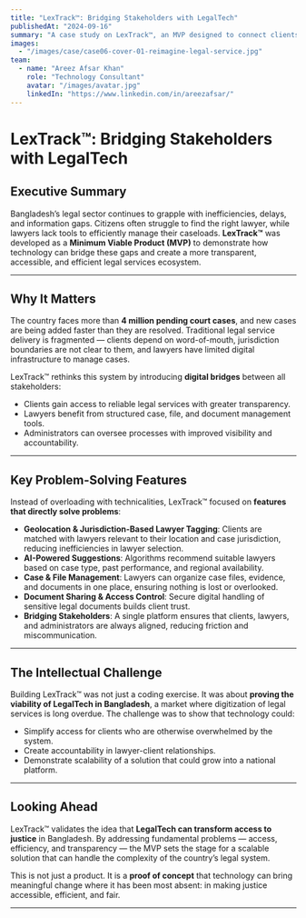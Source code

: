 ```yaml
---
title: "LexTrack™: Bridging Stakeholders with LegalTech"
publishedAt: "2024-09-16"
summary: "A case study on LexTrack™, an MVP designed to connect clients, lawyers, and administrators in Bangladesh through geolocation, AI-driven matching, and structured case management."
images:
  - "/images/case/case06-cover-01-reimagine-legal-service.jpg"
team:
  - name: "Areez Afsar Khan"
    role: "Technology Consultant"
    avatar: "/images/avatar.jpg"
    linkedIn: "https://www.linkedin.com/in/areezafsar/"
---
```


# LexTrack™: Bridging Stakeholders with LegalTech

## Executive Summary

Bangladesh’s legal sector continues to grapple with inefficiencies, delays, and information gaps. Citizens often struggle to find the right lawyer, while lawyers lack tools to efficiently manage their caseloads. **LexTrack™** was developed as a **Minimum Viable Product (MVP)** to demonstrate how technology can bridge these gaps and create a more transparent, accessible, and efficient legal services ecosystem.

---

## Why It Matters

The country faces more than **4 million pending court cases**, and new cases are being added faster than they are resolved. Traditional legal service delivery is fragmented — clients depend on word-of-mouth, jurisdiction boundaries are not clear to them, and lawyers have limited digital infrastructure to manage cases.

LexTrack™ rethinks this system by introducing **digital bridges** between all stakeholders:
- Clients gain access to reliable legal services with greater transparency.
- Lawyers benefit from structured case, file, and document management tools.
- Administrators can oversee processes with improved visibility and accountability.

---

## Key Problem-Solving Features

Instead of overloading with technicalities, LexTrack™ focused on **features that directly solve problems**:

- **Geolocation & Jurisdiction-Based Lawyer Tagging**: Clients are matched with lawyers relevant to their location and case jurisdiction, reducing inefficiencies in lawyer selection.
- **AI-Powered Suggestions**: Algorithms recommend suitable lawyers based on case type, past performance, and regional availability.
- **Case & File Management**: Lawyers can organize case files, evidence, and documents in one place, ensuring nothing is lost or overlooked.
- **Document Sharing & Access Control**: Secure digital handling of sensitive legal documents builds client trust.
- **Bridging Stakeholders**: A single platform ensures that clients, lawyers, and administrators are always aligned, reducing friction and miscommunication.

---

## The Intellectual Challenge

Building LexTrack™ was not just a coding exercise. It was about **proving the viability of LegalTech in Bangladesh**, a market where digitization of legal services is long overdue. The challenge was to show that technology could:
- Simplify access for clients who are otherwise overwhelmed by the system.
- Create accountability in lawyer-client relationships.
- Demonstrate scalability of a solution that could grow into a national platform.

---

## Looking Ahead

LexTrack™ validates the idea that **LegalTech can transform access to justice** in Bangladesh. By addressing fundamental problems — access, efficiency, and transparency — the MVP sets the stage for a scalable solution that can handle the complexity of the country’s legal system.

This is not just a product. It is a **proof of concept** that technology can bring meaningful change where it has been most absent: in making justice accessible, efficient, and fair.

---
